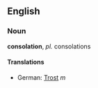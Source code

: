 == English ==
=== Noun ===
'''consolation''', ''pl.'' consolations

==== Translations ====
* German: [[Trost]] ''m''